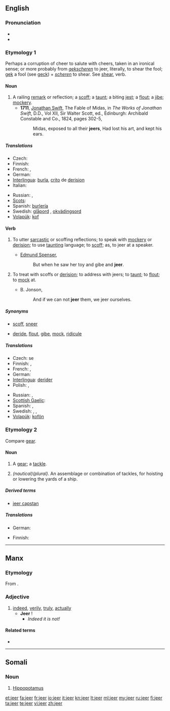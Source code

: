 ==English==

===Pronunciation===
* {{IPA|/dʒir/}}
* {{rhymes|ɪə(r)}}

===Etymology 1===
Perhaps a corruption of cheer to salute with cheers, taken in an ironical sense; or more probably from {{etyl|nl}} ''[[gekscheren]]'' to jeer, literally, to shear the fool; [[gek]] a fool (see [[geck]]) + ''[[scheren]]'' to shear. See [[shear]], verb.

====Noun====
{{en-noun}}

# A railing [[remark]] or reflection; a [[scoff]]; a [[taunt]]; a biting [[jest]]; a [[flout]]; a [[jibe]]; [[mockery]].
#* '''1711''', [[w:Jonathan Swift|Jonathan Swift]], The Fable of Midas, in ''The Works of Jonathan Swift'', D.D., Vol XII, Sir Walter Scott, ed., Edinburgh: Archibald Constable and Co., 1824, pages 302-5,
#*: Midas, exposed to all their '''jeers''', Had lost his art, and kept his ears.

=====Translations=====
{{trans-top|railing remark or reflection; scoff; taunt; biting jest; flout; jibe; mockery}}
* Czech: {{t-|cs|posměšek|m}}
* Finnish: {{t+|fi|pilkka}}
* French: {{t+|fr|raillerie|f}}, {{t+|fr|moquerie|f}}
* German: {{t+|de|Spott|m}}
* [[Interlingua]]: [[burla]], [[crito]] de [[derision]]
* Italian: {{t-|it|scherno|m}}
{{trans-mid}}
* Russian: {{t|ru|насмешка|f}}, {{t|ru|глумление|n}}
* [[Scots]]: {{tø|sco|afftak|xs=Scots}}
* Spanish: [[burlería]]
* Swedish: [[glåpord]] {{n}}, [[okvädingsord]] {{n}}
* [[Volapük]]: [[kof]]
{{trans-bottom}}

====Verb====
{{en-verb}}

# {{intransitive|construed with '''at'''}} To utter [[sarcastic]] or scoffing reflections; to speak with [[mockery]] or [[derision]]; to use [[taunting]] language; to [[scoff]]; as, to jeer at a speaker.
#* [[w:Edmund Spenser|Edmund Spenser]],
#*: But when he saw her toy and gibe and '''jeer'''.
# {{transitive}} To treat with scoffs or [[derision]]; to address with jeers; to [[taunt]]; to [[flout]]; to [[mock]] at.
#* B. Jonson,
#*: And if we can not '''jeer''' them, we jeer ourselves.

=====Synonyms=====
* {{sense|to utter sarcastic remarks}} [[scoff]], [[sneer]]
* {{sense|to treat with scoffs}} [[deride]], [[flout]], [[gibe]], [[mock]], [[ridicule]]

=====Translations=====
{{trans-top|to scoff or mock}}
* Czech: {{t-|cs|posmívat}} se
* Finnish: {{t+|fi|pilkata}}, {{t+|fi|ilkkua}}
* French: {{t+|fr|railler}}, {{t+|fr|moquer}}
* German: {{t+|de|spotten}}
* [[Interlingua]]: [[derider]]
* Polish: {{t|pl|wyśmiewać}},  {{t|pl|kpić}}
{{trans-mid}}
* Russian: {{t|ru|насмехаться}}, {{t|ru|глумиться}}
* [[Scottish Gaelic]]: {{t-|gd|mag|xs=Scottish Gaelic}}
* Spanish: {{t-|es|burlarse}}, {{t+|es|abuchear}}
* Swedish: {{t+|sv|häckla}}, {{t-|sv|pika}}, {{t+|sv|smäda}}
* [[Volapük]]: [[kofön]]
{{trans-bottom}}

===Etymology 2===
Compare [[gear]].

====Noun====
{{en-noun}}

# {{nautical}} A [[gear]]; a [[tackle]].
# ''(nautical)(plural)''. An assemblage or combination of tackles, for hoisting or lowering the yards of a ship.

=====Derived terms=====
* [[jeer capstan]]

=====Translations=====
{{trans-top|gear; tackle}}
* German: {{t+|de|Fall|n}}
{{trans-mid}}
{{trans-bottom}}

{{trans-top|nautical: assemblage for hoisting yards}}
* Finnish: {{t|fi|taljasto}}
{{trans-mid}}
{{trans-bottom}}

----

==Manx==

===Etymology===
From {{etyl|sga|gv}} {{term|dír||due, fit, proper|lang=sga}}.

===Adjective===
{{infl|gv|adjective}}

# [[indeed]], [[verily]], [[truly]], [[actually]]
#* '''Jeer''' {{l|gv|cha}} {{l|gv|nel}}!
#** ''Indeed it is not!''

====Related terms====
* {{l|gv|jeeragh}}

----

==Somali==

===Noun===
{{infl|so|noun}} {{g|Somali}}

# [[hippopotamus|Hippopotamus]]
<!--Not sure that the translation is totally right, that's why I leave it hidden
#: ''Jeertu way jeclayd dhexqaadka dhoobaada'' - The hippopotamus loved wallowing. -->

[[et:jeer]]
[[fa:jeer]]
[[fr:jeer]]
[[io:jeer]]
[[it:jeer]]
[[kn:jeer]]
[[lt:jeer]]
[[ml:jeer]]
[[my:jeer]]
[[ru:jeer]]
[[fi:jeer]]
[[ta:jeer]]
[[te:jeer]]
[[vi:jeer]]
[[zh:jeer]]